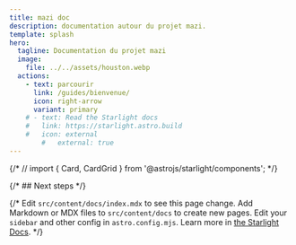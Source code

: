 ```yaml
---
title: mazi doc
description: documentation autour du projet mazi.
template: splash
hero:
  tagline: Documentation du projet mazi
  image:
    file: ../../assets/houston.webp
  actions:
    - text: parcourir
      link: /guides/bienvenue/
      icon: right-arrow
      variant: primary
    # - text: Read the Starlight docs
    #   link: https://starlight.astro.build
    #   icon: external
		# 	external: true
---
```


{/* // import { Card, CardGrid } from '@astrojs/starlight/components'; */}

{/* ## Next steps */}

{/* <CardGrid stagger>
	<Card title="Update content" icon="pencil">
		Edit `src/content/docs/index.mdx` to see this page change.
	</Card>
	<Card title="Add new content" icon="add-document">
		Add Markdown or MDX files to `src/content/docs` to create new pages.
	</Card>
	<Card title="Configure your site" icon="setting">
		Edit your `sidebar` and other config in `astro.config.mjs`.
	</Card>
	<Card title="Read the docs" icon="open-book">
		Learn more in [the Starlight Docs](https://starlight.astro.build/).
	</Card>
</CardGrid> */}
